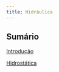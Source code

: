 ```yaml
---
title: Hidráulica
---
```



## Sumário

[Introdução](01-intro.html){target="_blank"}

[Hidrostática](02-hidrostatica.html){target="_blank"}
